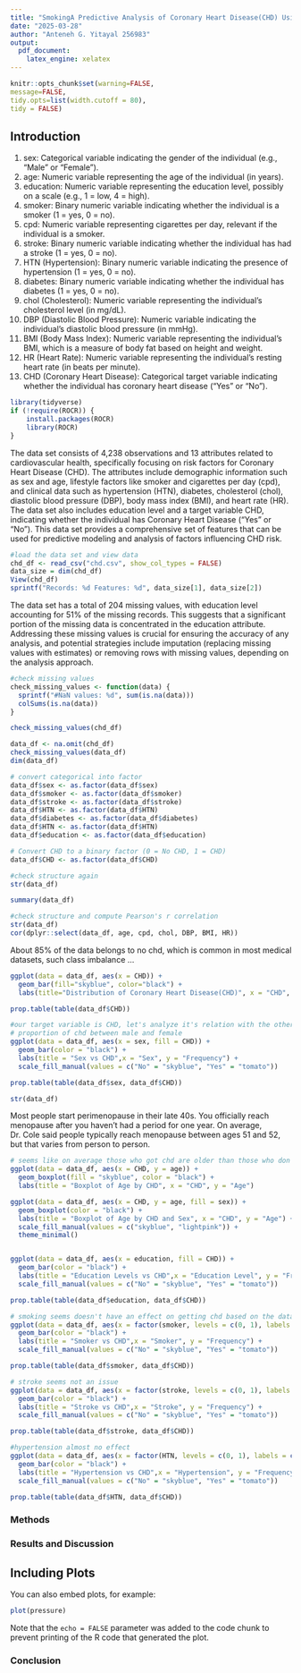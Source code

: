 ```yaml
---
title: "SmokingA Predictive Analysis of Coronary Heart Disease(CHD) Using Health and Lifestyle Variables"
date: "2025-03-28"
author: "Anteneh G. Yitayal 256983"
output:
  pdf_document:
    latex_engine: xelatex
---
```


```r
knitr::opts_chunk$set(warning=FALSE,
message=FALSE,
tidy.opts=list(width.cutoff = 80),
tidy = FALSE)
```

## Introduction

1.  sex: Categorical variable indicating the gender of the individual (e.g., "Male" or "Female").
2.  age: Numeric variable representing the age of the individual (in years).
3.  education: Numeric variable representing the education level, possibly on a scale (e.g., 1 = low, 4 = high).
4.  smoker: Binary numeric variable indicating whether the individual is a smoker (1 = yes, 0 = no).
5.  cpd: Numeric variable representing cigarettes per day, relevant if the individual is a smoker.
6.  stroke: Binary numeric variable indicating whether the individual has had a stroke (1 = yes, 0 = no).
7.  HTN (Hypertension): Binary numeric variable indicating the presence of hypertension (1 = yes, 0 = no).
8.  diabetes: Binary numeric variable indicating whether the individual has diabetes (1 = yes, 0 = no).
9.  chol (Cholesterol): Numeric variable representing the individual's cholesterol level (in mg/dL).
10. DBP (Diastolic Blood Pressure): Numeric variable indicating the individual’s diastolic blood pressure (in mmHg).
11. BMI (Body Mass Index): Numeric variable representing the individual's BMI, which is a measure of body fat based on height and weight.
12. HR (Heart Rate): Numeric variable representing the individual's resting heart rate (in beats per minute).
13. CHD (Coronary Heart Disease): Categorical target variable indicating whether the individual has coronary heart disease ("Yes" or "No").

```r
library(tidyverse)
if (!require(ROCR)) {
    install.packages(ROCR)
    library(ROCR)
}
```

The data set consists of 4,238 observations and 13 attributes related to cardiovascular health, specifically focusing on risk factors for Coronary Heart Disease (CHD). The attributes include demographic information such as sex and age, lifestyle factors like smoker and cigarettes per day (cpd), and clinical data such as hypertension (HTN), diabetes, cholesterol (chol), diastolic blood pressure (DBP), body mass index (BMI), and heart rate (HR). The data set also includes education level and a target variable CHD, indicating whether the individual has Coronary Heart Disease ("Yes" or "No"). This data set provides a comprehensive set of features that can be used for predictive modeling and analysis of factors influencing CHD risk.

```r
#load the data set and view data
chd_df <- read_csv("chd.csv", show_col_types = FALSE)
data_size = dim(chd_df)
View(chd_df)
sprintf("Records: %d Features: %d", data_size[1], data_size[2])
```

The data set has a total of 204 missing values, with education level accounting for 51% of the missing records. This suggests that a significant portion of the missing data is concentrated in the education attribute. Addressing these missing values is crucial for ensuring the accuracy of any analysis, and potential strategies include imputation (replacing missing values with estimates) or removing rows with missing values, depending on the analysis approach.

```r
#check missing values
check_missing_values <- function(data) {
  sprintf("#NaN values: %d", sum(is.na(data)))
  colSums(is.na(data))
}

check_missing_values(chd_df)
```

```r
data_df <- na.omit(chd_df)
check_missing_values(data_df)
dim(data_df)
```

```r
# convert categorical into factor
data_df$sex <- as.factor(data_df$sex)
data_df$smoker <- as.factor(data_df$smoker)
data_df$stroke <- as.factor(data_df$stroke)
data_df$HTN <- as.factor(data_df$HTN)
data_df$diabetes <- as.factor(data_df$diabetes)
data_df$HTN <- as.factor(data_df$HTN)
data_df$education <- as.factor(data_df$education)

# Convert CHD to a binary factor (0 = No CHD, 1 = CHD)
data_df$CHD <- as.factor(data_df$CHD)

#check structure again
str(data_df)
```

```r
summary(data_df)
```

```r
#check structure and compute Pearson's r correlation
str(data_df)
cor(dplyr::select(data_df, age, cpd, chol, DBP, BMI, HR))

```

About 85% of the data belongs to no chd, which is common in most medical datasets, such class imbalance ...

```r
ggplot(data = data_df, aes(x = CHD)) +
  geom_bar(fill="skyblue", color="black") +
  labs(title="Distribution of Coronary Heart Disease(CHD)", x = "CHD", y ="Frequency")

prop.table(table(data_df$CHD))
```

```r
#our target variable is CHD, let's analyze it's relation with the other attributes
# proportion of chd between male and female
ggplot(data = data_df, aes(x = sex, fill = CHD)) + 
  geom_bar(color = "black") +
  labs(title = "Sex vs CHD",x = "Sex", y = "Frequency") +
  scale_fill_manual(values = c("No" = "skyblue", "Yes" = "tomato"))

prop.table(table(data_df$sex, data_df$CHD))
```

```r
str(data_df)
```
Most people start perimenopause in their late 40s. You officially reach menopause after you haven't had a period for one year. On average, Dr. Cole said people typically reach menopause between ages 51 and 52, but that varies from person to person.
```r
# seems like on average those who got chd are older than those who don't 
ggplot(data = data_df, aes(x = CHD, y = age)) +
  geom_boxplot(fill = "skyblue", color = "black") +
  labs(title = "Boxplot of Age by CHD", x = "CHD", y = "Age")

ggplot(data = data_df, aes(x = CHD, y = age, fill = sex)) +
  geom_boxplot(color = "black") +
  labs(title = "Boxplot of Age by CHD and Sex", x = "CHD", y = "Age") +
  scale_fill_manual(values = c("skyblue", "lightpink")) + 
  theme_minimal()


ggplot(data = data_df, aes(x = education, fill = CHD)) + 
  geom_bar(color = "black") +
  labs(title = "Education Levels vs CHD",x = "Education Level", y = "Frequency") +
  scale_fill_manual(values = c("No" = "skyblue", "Yes" = "tomato"))

prop.table(table(data_df$education, data_df$CHD))

# smoking seems doesn't have an effect on getting chd based on the data
ggplot(data = data_df, aes(x = factor(smoker, levels = c(0, 1), labels = c("No", "Yes")), fill = CHD)) + 
  geom_bar(color = "black") +
  labs(title = "Smoker vs CHD",x = "Smoker", y = "Frequency") +
  scale_fill_manual(values = c("No" = "skyblue", "Yes" = "tomato"))

prop.table(table(data_df$smoker, data_df$CHD))

# stroke seems not an issue
ggplot(data = data_df, aes(x = factor(stroke, levels = c(0, 1), labels = c("No", "Yes")), fill = CHD)) + 
  geom_bar(color = "black") +
  labs(title = "Stroke vs CHD",x = "Stroke", y = "Frequency") +
  scale_fill_manual(values = c("No" = "skyblue", "Yes" = "tomato"))

prop.table(table(data_df$stroke, data_df$CHD))

#hypertension almost no effect
ggplot(data = data_df, aes(x = factor(HTN, levels = c(0, 1), labels = c("No", "Yes")), fill = CHD)) + 
  geom_bar(color = "black") +
  labs(title = "Hypertension vs CHD",x = "Hypertension", y = "Frequency") +
  scale_fill_manual(values = c("No" = "skyblue", "Yes" = "tomato"))

prop.table(table(data_df$HTN, data_df$CHD))
```

### Methods

### Results and Discussion

## Including Plots

You can also embed plots, for example:

```r
plot(pressure)
```

Note that the `echo = FALSE` parameter was added to the code chunk to prevent printing of the R code that generated the plot.

### Conclusion
